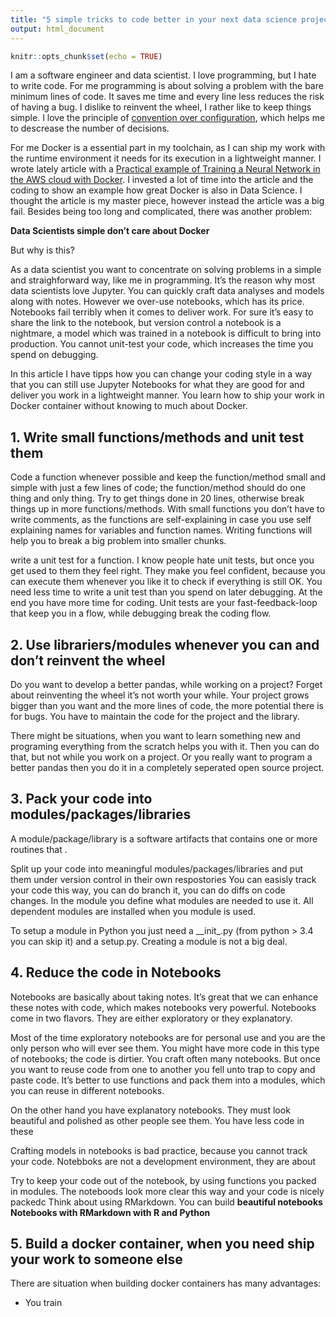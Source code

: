 ```yaml
---
title: "5 simple tricks to code better in your next data science project"
output: html_document
---
```


```r
knitr::opts_chunk$set(echo = TRUE)
```

I am a software engineer and data scientist. I love programming, but I hate to write code. For me programming is about solving a problem with the bare minimum lines of code. It saves me time and every line less reduces the risk of having a bug. I dislike to reinvent the wheel, I rather like to keep things simple. I love the principle of [convention over configuration](https://en.wikipedia.org/wiki/Convention_over_configuration), which helps me to descrease the number of decisions. 

For me Docker is a essential part in my toolchain, as I can ship my work with the runtime environment it needs for its execution in a lightweight manner. I wrote lately article with a [Practical example of Training a Neural Network in the AWS cloud with Docker](https://jenslaufer.com/data/science/practical-example-of-deep-learning-in-docker.html). I invested a lot of time into the article and the coding to show an example how great Docker is also in Data Science. I thought the article is my master piece, however instead the article was a big fail. Besides being too long and complicated, there was another problem:

__Data Scientists simple don't care about Docker__ 

But why is this? 

As a data scientist you want to concentrate on solving problems in a simple and straighforward way, like me in programming.  It's the reason why most data scientists love Jupyter. You can quickly craft data analyses and models along with notes. However we over-use notebooks, which has its price. Notebooks fail terribly when it comes to deliver work. For sure it's easy to share the link to the notebook, but version control a notebook is a nightmare, a model which was trained in a notebook is difficult to bring into production. You cannot unit-test your code, which increases the time you spend on debugging.

In this article I have tipps how you can change your coding style in a way that you can still use Jupyter Notebooks for what they are good for and deliver you work in a lightweight manner. You learn how to ship your work in Docker container without knowing to much about Docker.

## 1. Write small functions/methods and unit test them

Code a function whenever possible and keep the function/method small and simple with just a few lines of code; the function/method should do one thing and only thing. Try to get things done in 20 lines, otherwise break things up in more functions/methods. With small functions you don't have to write comments, as the functions are self-explaining in case you use self explaining names for variables and function names. Writing functions will help you to break a big problem into smaller chunks. 

write a unit test for a function. I know people hate unit tests, but once you get used to them they feel right. They make you feel confident, because you can execute them whenever you like it to check if everything is still OK. You need less time to write a unit test than you spend on later debugging. At the end you have more time for coding. Unit tests are your fast-feedback-loop that keep you in a flow, while debugging break the coding flow.

## 2. Use librariers/modules whenever you can and don't reinvent the wheel

Do you want to develop a better pandas, while working on a project? Forget about reinventing the wheel it's not worth your while. Your project grows bigger than you want and the more lines of code, the more potential there is for bugs. You have to maintain the code for the project and the library.

There might be situations, when you want to learn something new and programing everything from the scratch helps you with it. Then you can do that, but not while you work on a project. Or you really want to program a better pandas then you do it in a completely seperated open source project.

## 3. Pack your code into modules/packages/libraries

A module/package/library is a software artifacts that contains one or more routines that .

Split up your code into meaningful modules/packages/libraries and put them under version control in their own respostories You can easisly track your code this way, you can do branch it, you can do diffs  on code changes. In the module you define what modules are needed to use it. All dependent modules are installed when you module is used.

To setup a module in Python you just need a __init_.py (from python > 3.4 you can skip it) and a setup.py. Creating a module is not a big deal.

## 4. Reduce the code in Notebooks

Notebooks are basically about taking notes. It's great that we can enhance these notes with code, which makes notebooks very powerful. Notebooks come in two flavors. They are either exploratory or they explanatory. 

Most of the time exploratory notebooks are for personal use and you are the only person who will ever see them. You might have more code in this type of notebooks; the code is dirtier. You craft often many notebooks. But once you want to reuse code from one to another you fell unto trap to copy and paste code. It's better to use functions and pack them into a modules, which you can reuse in different notebooks.

On the other hand you have explanatory notebooks. They must look beautiful and polished as other people see them. You have less code in these

Crafting models in notebooks is bad practice, because you cannot track your code. Notebboks are not a development environment, they are about

Try to keep your code out of the notebook, by using functions you packed in modules. The noteboods look more clear this way and your code is nicely packedc Think about using RMarkdown. You can build __beautiful notebooks Notebooks with RMarkdown with R and Python__



## 5. Build a docker container, when you need ship your work to someone else

There are situation when building docker containers has many advantages:

- You train


